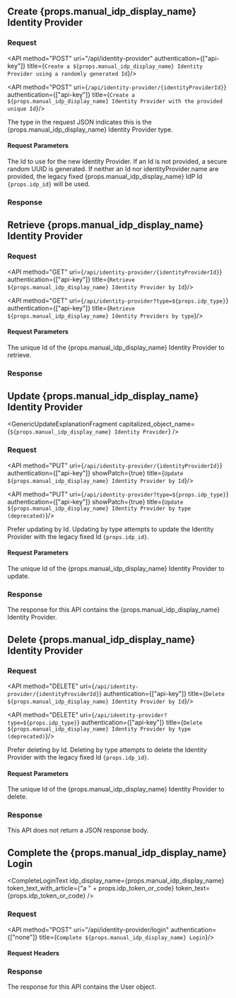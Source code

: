 
## Create {props.manual_idp_display_name} Identity Provider

### Request

<API method="POST" uri="/api/identity-provider" authentication={["api-key"]} title={`Create a ${props.manual_idp_display_name} Identity Provider using a randomly generated Id`}/>

<API method="POST" uri={`/api/identity-provider/{identityProviderId}`} authentication={["api-key"]} title={`Create a ${props.manual_idp_display_name} Identity Provider with the provided unique Id`}/>

The <InlineField>type</InlineField> in the request JSON indicates this is the {props.manual_idp_display_name} Identity Provider type.

#### Request Parameters

<APIBlock>
  <APIField name="identityProviderId" type="UUID" optional defaults="secure random UUID" since="1.61.0">
    The Id to use for the new Identity Provider. If an Id is not provided, a secure random UUID is generated. If neither an Id nor <InlineField>identityProvider.name</InlineField> are provided, the legacy fixed {props.manual_idp_display_name} IdP Id <code>{props.idp_id}</code> will be used.
  </APIField>
</APIBlock>

<OauthIdpRequestBody idp_lowercase={props.idp_lowercase}
                     idp_type={props.idp_type}
                     idp_display_name={props.manual_idp_display_name}
                     idp_linking_strategy={props.idp_linking_strategy}
                     idp_login_method={props.idp_login_method}
                     idp_since={props.idp_since}
                     optional_tag={props.optional_tag} />

### Response

<StandardPostResponseCodes never_search_error />

<OauthIdpResponseBody idp_lowercase={props.idp_lowercase}
                      idp_type={props.idp_type}
                      idp_display_name={props.manual_idp_display_name}
                      idp_linking_strategy={props.idp_linking_strategy}
                      idp_login_method={props.idp_login_method}
                      idp_since={props.idp_since}
                      idp_id={props.idp_id}
                      optional_tag={props.optional_tag} />


## Retrieve {props.manual_idp_display_name} Identity Provider


### Request

<API method="GET" uri={`/api/identity-provider/{identityProviderId}`} authentication={["api-key"]} title={`Retrieve ${props.manual_idp_display_name} Identity Provider by Id`}/>

<API method="GET" uri={`/api/identity-provider?type=${props.idp_type}`} authentication={["api-key"]} title={`Retrieve ${props.manual_idp_display_name} Identity Providers by type`}/>

#### Request Parameters

<APIBlock>
  <APIField name="identityProviderId" type="UUID" required>
    The unique Id of the {props.manual_idp_display_name} Identity Provider to retrieve.
  </APIField>
</APIBlock>

### Response

<StandardGetResponseCodes never_search_error />

<OauthIdpResponseBody idp_lowercase={props.idp_lowercase}
                      idp_type={props.idp_type}
                      idp_display_name={props.manual_idp_display_name}
                      idp_linking_strategy={props.idp_linking_strategy}
                      idp_login_method={props.idp_login_method}
                      idp_since={props.idp_since}
                      idp_id={props.idp_id}
                      optional_tag={props.optional_tag} />


## Update {props.manual_idp_display_name} Identity Provider

<GenericUpdateExplanationFragment capitalized_object_name={`${props.manual_idp_display_name} Identity Provider`} />

### Request

<API method="PUT" uri={`/api/identity-provider/{identityProviderId}`} authentication={["api-key"]} showPatch={true} title={`Update ${props.manual_idp_display_name} Identity Provider by Id`}/>

<API method="PUT" uri={`/api/identity-provider?type=${props.idp_type}`} authentication={["api-key"]} showPatch={true} title={`Update ${props.manual_idp_display_name} Identity Provider by type (deprecated)`}/>

<DeprecatedSince since="1.61.0">Prefer updating by Id. Updating by type attempts to update the Identity Provider with the legacy fixed Id <code>{props.idp_id}</code>.</DeprecatedSince>

#### Request Parameters

<APIBlock>
  <APIField name="identityProviderId" type="UUID" required>
    The unique Id of the {props.manual_idp_display_name} Identity Provider to update.
  </APIField>
</APIBlock>

<OauthIdpRequestBody idp_lowercase={props.idp_lowercase}
                     idp_type={props.idp_type}
                     idp_display_name={props.manual_idp_display_name}
                     idp_linking_strategy={props.idp_linking_strategy}
                     idp_since={props.idp_since}
                     optional_tag={props.optional_tag} />
### Response

The response for this API contains the {props.manual_idp_display_name} Identity Provider.

<StandardPutResponseCodes never_search_error />

<OauthIdpResponseBody idp_lowercase={props.idp_lowercase}
                      idp_type={props.idp_type}
                      idp_display_name={props.manual_idp_display_name}
                      idp_linking_strategy={props.idp_linking_strategy}
                      idp_since={props.idp_since}
                      idp_id={props.idp_id}
                      optional_tag={props.optional_tag} />


## Delete {props.manual_idp_display_name} Identity Provider

### Request

<API method="DELETE" uri={`/api/identity-provider/{identityProviderId}`} authentication={["api-key"]} title={`Delete ${props.manual_idp_display_name} Identity Provider by Id`}/>

<API method="DELETE" uri={`/api/identity-provider?type=${props.idp_type}`} authentication={["api-key"]} title={`Delete ${props.manual_idp_display_name} Identity Provider by type (deprecated)`}/>

<DeprecatedSince since="1.61.0">Prefer deleting by Id. Deleting by type attempts to delete the Identity Provider with the legacy fixed Id <code>{props.idp_id}</code>.</DeprecatedSince>

#### Request Parameters

<APIBlock>
  <APIField name="identityProviderId" type="UUID" required>
    The unique Id of the {props.manual_idp_display_name} Identity Provider to delete.
  </APIField>
</APIBlock>

### Response

This API does not return a JSON response body.

<StandardDeleteResponseCodes never_search_error />


## Complete the {props.manual_idp_display_name} Login

<CompleteLoginText idp_display_name={props.manual_idp_display_name} token_text_with_article={"a " + props.idp_token_or_code} token_text={props.idp_token_or_code} />

### Request

<API method="POST" uri="/api/identity-provider/login" authentication={["none"]} title={`Complete ${props.manual_idp_display_name} Login`}/>

#### Request Headers

<APIBlock>
  <div class="border-t-2"></div>
  <XForwardedForHeader />
  <XFusionauthTenantIdHeaderScopedOperationRowOnly />
</APIBlock>

<IdentityProviderLoginRequestBody idp_token_or_code={props.idp_token_or_code}
                                  idp_display_name={props.manual_idp_display_name}
                                  idp_lowercase={props.idp_lowercase}
                                  idp_since={props.idp_since} />

### Response

The response for this API contains the User object.

<IdentityProviderLoginResponseBody idp_display_name={props.manual_idp_display_name} />
